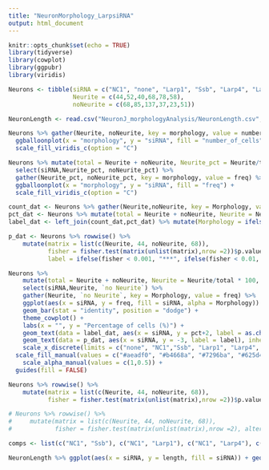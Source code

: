 ```yaml
---
title: "NeuronMorphology_LarpsiRNA"
output: html_document
---
```


```r
knitr::opts_chunk$set(echo = TRUE)
library(tidyverse)
library(cowplot)
library(ggpubr)
library(viridis)
```

```r
Neurons <- tibble(siRNA = c("NC1", "none", "Larp1", "Ssb", "Larp4", "Larp7"),
                  Neurite = c(44,52,40,68,78,58),
                  noNeurite = c(68,85,137,37,23,51))

NeuronLength <- read.csv("NeuronJ_morphologyAnalysis/NeuronLength.csv", header = TRUE)

```

```r
Neurons %>% gather(Neurite, noNeurite, key = morphology, value = number_of_cells) %>% 
  ggballoonplot(x = "morphology", y = "siRNA", fill = "number_of_cells") +
  scale_fill_viridis_c(option = "C")

Neurons %>% mutate(total = Neurite + noNeurite, Neurite_pct = Neurite/total, noNeurite_pct = noNeurite/total) %>% 
  select(siRNA,Neurite_pct, noNeurite_pct) %>% 
  gather(Neurite_pct, noNeurite_pct, key = morphology, value = freq) %>% 
  ggballoonplot(x = "morphology", y = "siRNA", fill = "freq") +
  scale_fill_viridis_c(option = "C")

count_dat <- Neurons %>% gather(Neurite,noNeurite, key = Morphology, value = Count)
pct_dat <- Neurons %>% mutate(total = Neurite + noNeurite, Neurite = Neurite/total * 100, noNeurite = noNeurite/total * 100) %>% gather(Neurite,noNeurite,key = Morphology, value = pct) %>% select(-total)
label_dat <- left_join(count_dat,pct_dat) %>% mutate(Morphology = ifelse(Morphology == "noNeurite", "no Neurite", Morphology))

p_dat <- Neurons %>% rowwise() %>% 
    mutate(matrix = list(c(Neurite, 44, noNeurite, 68)),
           fisher = fisher.test(matrix(unlist(matrix),nrow =2))$p.value,
           label = ifelse(fisher < 0.001, "***", ifelse(fisher < 0.01, "**", ifelse(fisher < 0.05, "*", ""))))

Neurons %>% 
    mutate(total = Neurite + noNeurite, Neurite = Neurite/total * 100, `no Neurite` = noNeurite/total * 100) %>% 
    select(siRNA,Neurite, `no Neurite`) %>% 
    gather(Neurite, `no Neurite`, key = Morphology, value = freq) %>% 
    ggplot(aes(x = siRNA, y = freq, fill = siRNA, alpha = Morphology)) +
    geom_bar(stat = "identity", position = "dodge") +
    theme_cowplot() + 
    labs(x = "", y = "Percentage of cells (%)") +
    geom_text(data = label_dat, aes(x = siRNA, y = pct+2, label = as.character(Count), alpha = Morphology), position = position_dodge(width = 0.75), col = "Black") + 
    geom_text(data = p_dat, aes(x = siRNA, y = -3, label = label), inherit.aes = FALSE, size = 8) +
    scale_x_discrete(limits = c("none", "NC1","Ssb", "Larp1", "Larp4", "Larp7")) + 
  scale_fill_manual(values = c("#aeadf0", "#b4668a", "#7296ba", "#625d48", "#625d48", "#7dcdb6")) +
    scale_alpha_manual(values = c(1,0.5)) +
  guides(fill = FALSE)

Neurons %>% rowwise() %>% 
    mutate(matrix = list(c(Neurite, 44, noNeurite, 68)),
           fisher = fisher.test(matrix(unlist(matrix),nrow =2))$p.value )

# Neurons %>% rowwise() %>% 
#     mutate(matrix = list(c(Neurite, 44, noNeurite, 68)),
#            fisher = fisher.test(matrix(unlist(matrix),nrow =2), alternative = "less")$p.value )

```

```r
comps <- list(c("NC1", "Ssb"), c("NC1", "Larp1"), c("NC1", "Larp4"), c("NC1", "Larp7"), c("NC1", "none"))

NeuronLength %>% ggplot(aes(x = siRNA, y = length, fill = siRNA)) + geom_violin(draw_quantiles = 0.5) + geom_point(alpha = 0.5, position = "jitter") + theme_cowplot() + guides(fill = FALSE) + stat_compare_means(comparisons = comps, test = t.test) + scale_x_discrete(limits = c("none", "NC1","Ssb", "Larp1", "Larp4", "Larp7")) + scale_fill_manual(values = c("#aeadf0", "#b4668a", "#7296ba", "#625d48", "#625d48", "#7dcdb6")) + labs(x = "", y = "Neurite Length (um)")

```

